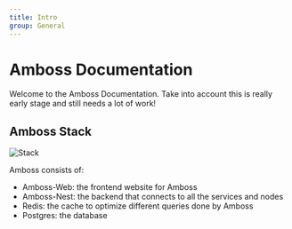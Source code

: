 ```yaml
---
title: Intro
group: General
---
```


# Amboss Documentation

Welcome to the Amboss Documentation.
Take into account this is really early stage and still needs a lot of work!

## Amboss Stack

![Stack](/assets/docs/intro/stack.png)

Amboss consists of:

- Amboss-Web: the frontend website for Amboss
- Amboss-Nest: the backend that connects to all the services and nodes
- Redis: the cache to optimize different queries done by Amboss
- Postgres: the database
